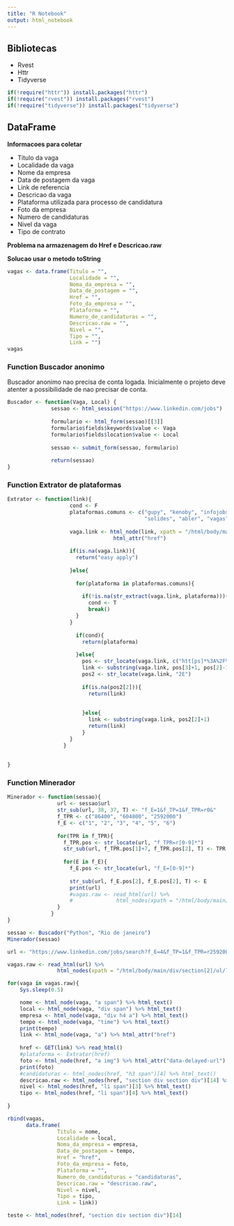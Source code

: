 ```yaml
---
title: "R Notebook"
output: html_notebook
---
```


## Bibliotecas
- Rvest
- Httr
- Tidyverse
```r
if(!require("httr")) install.packages("httr")
if(!require("rvest")) install.packages("rvest")
if(!require("tidyverse")) install.packages("tidyverse")
```

## DataFrame

**Informacoes para coletar**

- Titulo da vaga
- Localidade da vaga
- Nome da empresa
- Data de postagem da vaga
- Link de referencia
- Descricao da vaga
- Plataforma utilizada para processo de candidatura
- Foto da empresa
- Numero de candidaturas
- Nivel da vaga
- Tipo de contrato

**Problema na armazenagem do Href e Descricao.raw**

**Solucao usar o metodo toString**

```r
vagas <- data.frame(Titulo = "", 
                    Localidade = "",
                    Noma_da_empresa = "",
                    Data_de_postagem = "",
                    Href = "",
                    Foto_da_empresa = "",
                    Plataforma = "",
                    Numero_de_candidaturas = "",
                    Descricao.raw = "",
                    Nivel = "",
                    Tipo = "",
                    Link = "")
vagas
```

### Function Buscador anonimo

Buscador anonimo nao precisa de conta logada.
Inicialmente o projeto deve atenter a possibilidade de nao precisar de conta.
```r

Buscador <- function(Vaga, Local) {
              sessao <- html_session("https://www.linkedin.com/jobs")
              
              formulario <- html_form(sessao)[[3]]
              formulario$fields$keywords$value <- Vaga
              formulario$fields$location$value <- Local
              
              sessao <- submit_form(sessao, formulario)
              
              return(sessao)
}
```


### Function Extrator de plataformas
```r

Extrator <- function(link){
                    cond <- F
                    plataformas.comuns <- c("gupy", "kenoby", "infojobs", "careers",
                                            "solides", "abler", "vagas", "jooble", "revelo")
                    
                    vaga.link <- html_node(link, xpath = "/html/body/main/section[1]/section[2]/div[1]/div[2]/a") %>% 
                                  html_attr("href")
                    
                    if(is.na(vaga.link)){
                      return("easy apply")
                      
                    }else{
                      
                      for(plataforma in plataformas.comuns){
                        
                        if(!is.na(str_extract(vaga.link, plataforma))){
                          cond <- T
                          break()
                      }
                    }
                    
                      if(cond){
                        return(plataforma)
                        
                      }else{
                        pos <- str_locate(vaga.link, c("htt[ps]*%3A%2F%2F", "%2Ecom"))
                        link <- substring(vaga.link, pos[3]+1, pos[2]-1)
                        pos2 <- str_locate(vaga.link, "2E")
                      
                        if(is.na(pos2[2])){
                          return(link)
                        
                        
                        }else{
                          link <- substring(vaga.link, pos2[2]+1)
                          return(link)
                        }
                    }
                  }
                    
                    
}
```

### Function Minerador
```r

Minerador <- function(sessao){
                url <- sessao$url
                str_sub(url, 38, 37, T) <- "f_E=1&f_TP=1&f_TPR=r0&"
                f_TPR <- c("86400", "604800", "2592000")
                f_E <- c("1", "2", "3", "4", "5", "6")
                
                for(TPR in f_TPR){
                  f_TPR.pos <- str_locate(url, "f_TPR=r[0-9]*")
                  str_sub(url, f_TPR.pos[1]+7, f_TPR.pos[2], T) <- TPR
                  
                  for(E in f_E){
                    f_E.pos <- str_locate(url, "f_E=[0-9]*")
                    
                    str_sub(url, f_E.pos[2], f_E.pos[2], T) <- E
                    print(url)
                    #vagas.raw <- read_html(url) %>% 
                    #              html_nodes(xpath = "/html/body/main/div/section[2]/ul/li")
                }
              }
}

sessao <- Buscador("Python", "Rio de janeiro")
Minerador(sessao)
```
```r
url <- "https://www.linkedin.com/jobs/search?f_E=4&f_TP=1&f_TPR=r2592000&keywords=Python&location=Rio%20de%20janeiro&trk=homepage-jobseeker_jobs-search-bar_search-submit"

vagas.raw <- read_html(url) %>% 
                html_nodes(xpath = "/html/body/main/div/section[2]/ul/li")

for(vaga in vagas.raw){
    Sys.sleep(0.5)

    nome <- html_node(vaga, "a span") %>% html_text()
    local <- html_node(vaga, "div span") %>% html_text()
    empresa <- html_node(vaga, "div h4 a") %>% html_text()
    tempo <- html_node(vaga, "time") %>% html_text()
    print(tempo)
    link <- html_node(vaga, "a") %>% html_attr("href")
    
    href <- GET(link) %>% read_html()
    #plataforma <- Extrator(href)
    foto <- html_node(href, "a img") %>% html_attr("data-delayed-url")
    print(foto)
    #candidaturas <- html_nodes(href, "h3 span")[4] %>% html_text()
    descricao.raw <- html_nodes(href, "section div section div")[14] %>% toString()
    nivel <- html_nodes(href, "li span")[3] %>% html_text()
    tipo <- html_nodes(href, "li span")[4] %>% html_text()
    
}
```


```r
rbind(vagas, 
      data.frame(
                Titulo = nome, 
                Localidade = local,
                Noma_da_empresa = empresa,
                Data_de_postagem = tempo,
                Href = "href",
                Foto_da_empresa = foto,
                Plataforma = "",
                Numero_de_candidaturas = "candidaturas",
                Descricao.raw = "descricao.raw",
                Nivel = nivel,
                Tipo = tipo,
                Link = link))

teste <- html_nodes(href, "section div section div")[14]

```

